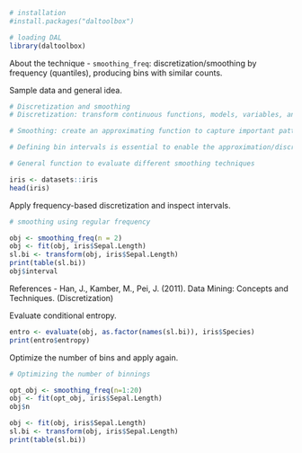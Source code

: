 ```r
# installation 
#install.packages("daltoolbox")

# loading DAL
library(daltoolbox) 
```

About the technique
- `smoothing_freq`: discretization/smoothing by frequency (quantiles), producing bins with similar counts.

Sample data and general idea.
```r
# Discretization and smoothing
# Discretization: transform continuous functions, models, variables, and equations into discrete versions. 

# Smoothing: create an approximating function to capture important patterns, reducing noise and high-frequency variation.

# Defining bin intervals is essential to enable the approximation/discretization.

# General function to evaluate different smoothing techniques

iris <- datasets::iris
head(iris)
```

Apply frequency-based discretization and inspect intervals.
```r
# smoothing using regular frequency

obj <- smoothing_freq(n = 2)  
obj <- fit(obj, iris$Sepal.Length)
sl.bi <- transform(obj, iris$Sepal.Length)
print(table(sl.bi))
obj$interval
```

References
- Han, J., Kamber, M., Pei, J. (2011). Data Mining: Concepts and Techniques. (Discretization)

Evaluate conditional entropy.
```r
entro <- evaluate(obj, as.factor(names(sl.bi)), iris$Species)
print(entro$entropy)
```

Optimize the number of bins and apply again.
```r
# Optimizing the number of binnings

opt_obj <- smoothing_freq(n=1:20)
obj <- fit(opt_obj, iris$Sepal.Length)
obj$n
```

```r
obj <- fit(obj, iris$Sepal.Length)
sl.bi <- transform(obj, iris$Sepal.Length)
print(table(sl.bi))
```
